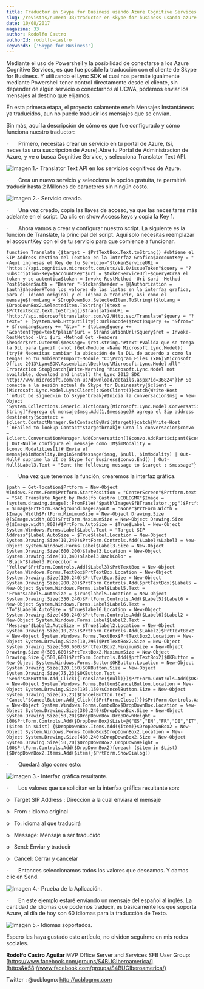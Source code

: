 ```yaml
---
title: Traductor en Skype for Business usando Azure Cognitive Services
slug: /revistas/numero-33/traductor-en-skype-for-business-usando-azure-cognitive-services
date: 10/08/2017
magazine: 33
author: Rodolfo Castro
authorId: rodolfo-castro
keywords: ['Skype for Business']
---
```






Mediante el uso de Powershell y la posibilidad de conectarse a los Azure Cognitive Services, es que fue posible la traducción con el cliente de Skype for Business. Y utilizando el Lync SDK el cual nos permite igualmente mediante Powershell tener control directamente desde el cliente, sin depender de algún servicio o conectarnos al UCWA, podemos enviar los mensajes al destino que elijamos.

En esta primera etapa, el proyecto solamente envía Mensajes Instantáneos ya traducidos, aun no puede traducir los mensajes que se envían.

Sin más, aquí la descripción de cómo es que fue configurado y cómo funciona nuestro traductor:

·       Primero, necesitas crear un servicio en tu portal de Azure, (sí, necesitas una suscripción de Azure).Abre tu Portal de Administracion de Azure, y ve o busca Cognitive Service, y selecciona Translator Text API.

![Imagen 1.- Translator Text API en los servicios cognitivos de Azure.](../../../images/numero33/traductor-en-skype-for-business-usando-azure-cognitive-services/image1.png)

·       Crea un nuevo servicio y selecciona la opción gratuita, te permitirá traducir hasta 2 Millones de caracteres sin ningún costo.

![Imagen 2.- Servicio creado.](../../../images/numero33/traductor-en-skype-for-business-usando-azure-cognitive-services/image2.png)

·       Una vez creado, copia las llaves de acceso, ya que las necesitaras más adelante en el script. Da clic en show Access keys y copia la Key 1.

·       Ahora vamos a crear y configurar nuestro script. La siguiente es la función de Translate, la principal del script. Aquí solo necesitas reemplazar el accountKey con el de tu servicio para que comience a funcionar.

```
function Translate {$target = $PrtTextBox.Text.toString() #obtiene el SIP Address destino del Textbox en la Interfaz Grafica$accountKey = "<Aquí ingresas el Key de tu Servicio>"$tokenServiceURL = "https://api.cognitive.microsoft.com/sts/v1.0/issueToken"$query = "?Subscription-Key=$accountKey"$uri = $tokenServiceUrl+$query#Crea el token y se autentica$token = Invoke-RestMethod -Uri $uri -Method Post$token$auth = "Bearer "+$token$header = @{Authorization = $auth}$header#Toma los valores de las listas en la interfaz grafica, para el idioma original y el idioma a traducir, asi como el mensaje$fromLang = $DropDownBox.SelectedItem.ToString()$toLang = $DropDownBox2.SelectedItem.ToString()$text = $PrtTextBox2.text.toString()$translationURL = "http://api.microsofttranslator.com/v2/Http.svc/Translate"$query = "?text=" + [System.Web.HttpUtility]::UrlEncode($text)$query += "&from=" + $fromLang$query += "&to=" + $toLang$query += "&contentType=text/plain"$uri = $translationUrl+$query$ret = Invoke-RestMethod -Uri $uri -Method Get -Headers $header$ret.OuterXml$message= $ret.string.'#text'#Valida que se tenga la DLL para Lyncif (-not (Get-Module -Name Microsoft.Lync.Model)){try{# Necesitas cambiar la ubicación de la DLL de acuerdo a como la tengas en tu ambienteImport-Module "C:\Program Files (x86)\Microsoft Office 2013\LyncSDK\Assemblies\Desktop\Microsoft.Lync.Model.dll" -ErrorAction Stop}catch{Write-Warning "Microsoft.Lync.Model not available, download and install the Lync 2013 SDK http://www.microsoft.com/en-us/download/details.aspx?id=36824"}}# Se conecta a la sesión actual de Skype for Businesstry{$client = [Microsoft.Lync.Model.LyncClient]::GetClient()}catch{Write-Host "`nMust be signed-in to Skype"break}#Inicia la conversacion$msg = New-Object "System.Collections.Generic.Dictionary[Microsoft.Lync.Model.Conversation.InstantMessageContentType, String]"#agrega el mensaje$msg.Add(1,$message)# agrega el Sip address destinotry{$contact = $client.ContactManager.GetContactByUri($target)}catch{Write-Host "`nFailed to lookup Contact"$targetbreak}# Crea la conversacion$convo = $client.ConversationManager.AddConversation()$convo.AddParticipant($contact) | Out-Null# configura el mensaje como IM$imModality = $convo.Modalities[1]# Envia el mensaje$imModality.BeginSendMessage($msg, $null, $imModality) | Out-Null# suprime la UI de Skype for Business$convo.End() | Out-Null$Label3.Text = "Sent the following message to $target : $message"}​
```

·       Una vez que tenemos la función, crearemos la interfaz gráfica.

```
$path = Get-location$Prtform = New-Object Windows.Forms.Form$Prtform.StartPosition = "CenterScreen"$Prtform.text = "S4B Translate Agent by Rodolfo Castro UCBLOGMX"$Image = [system.drawing.image]::FromFile("$path\Image\SfBTranslator.jpg")$Prtform.BackgroundImage = $Image$PrtForm.BackgroundImageLayout = "None"$PrtForm.Width = $Image.Width$PrtForm.MinimumSize = New-Object Drawing.Size @($Image.width,800)$PrtForm.MaximumSize = New-Object Drawing.Size @($Image.width,800)#$PrtForm.AutoSize = $True$Label = New-Object System.Windows.Forms.Label$Label.Text = "Target SIP Address"$Label.AutoSize = $True$label.Location = New-Object System.Drawing.Size(10,240)$PrtForm.Controls.Add($Label)$Label3 = New-Object System.Windows.Forms.Label$Label3.Size = New-Object System.Drawing.Size(600,200)$label3.Location = New-Object System.Drawing.Size(10,340)$label3.BackColor = "Black"$label3.Forecolor = "Yellow"$PrtForm.Controls.Add($Label3)$PrtTextBox = New-Object System.Windows.Forms.TextBox$PrtTextBox.Location = New-Object System.Drawing.Size(120,240)$PrtTextBox.Size = New-Object System.Drawing.Size(200,20)$PrtForm.Controls.Add($prtTextBox)$Label5 = New-Object System.Windows.Forms.Label$Label5.Text = "From"$Label5.AutoSize = $True$label5.Location = New-Object System.Drawing.Size(350,240)$PrtForm.Controls.Add($Label5)$Label6 = New-Object System.Windows.Forms.Label$Label6.Text = "To"$Label6.AutoSize = $True$label6.Location = New-Object System.Drawing.Size(450,240)$PrtForm.Controls.Add($Label6)$Label2 = New-Object System.Windows.Forms.Label$Label2.Text = "Message"$Label2.AutoSize = $True$label2.Location = New-Object System.Drawing.Size(10,275)$PrtForm.Controls.Add($Label2)$PrtTextBox2 = New-Object System.Windows.Forms.TextBox$PrtTextBox2.Location = New-Object System.Drawing.Size(10,295)$PrtTextBox2.Size = New-Object System.Drawing.Size(500,600)$PrtTextBox2.MinimumSize = New-Object Drawing.Size @(500,600)$PrtTextBox2.MaximumSize = New-Object Drawing.Size @(500,600)$PrtForm.Controls.Add($prtTextBox2)$OKButton = New-Object System.Windows.Forms.Button$OKButton.Location = New-Object System.Drawing.Size(120,150)$OKButton.Size = New-Object System.Drawing.Size(75,23)$OKButton.Text = "Send"$OKButton.Add_Click({Translate($null)})$PrtForm.Controls.Add($OKButton)$CancelButton = New-Object System.Windows.Forms.Button$CancelButton.Location = New-Object System.Drawing.Size(195,150)$CancelButton.Size = New-Object System.Drawing.Size(75,23)$CancelButton.Text = "Cancel"$CancelButton.Add_Click({$PrtForm.Close()})$PrtForm.Controls.Add($CancelButton)$DropDownBox = New-Object System.Windows.Forms.ComboBox$DropDownBox.Location = New-Object System.Drawing.Size(380,240)$DropDownBox.Size = New-Object System.Drawing.Size(50,20)$DropDownBox.DropDownHeight = 100$PrtForm.Controls.Add($DropDownBox)$List=@("ES","EN","FR","DE","IT","BG","AF","BP","JA","KLI","HE")foreach ($item in $List) {$DropDownBox.Items.Add($item)}$DropDownBox2 = New-Object System.Windows.Forms.ComboBox$DropDownBox2.Location = New-Object System.Drawing.Size(480,240)$DropDownBox2.Size = New-Object System.Drawing.Size(50,20)$DropDownBox2.DropDownHeight = 100$PrtForm.Controls.Add($DropDownBox2)foreach ($item in $List) {$DropDownBox2.Items.Add($item)}$PrtForm.ShowDialog()​
```

·       Quedará algo como esto:

![Imagen 3.- Interfaz gráfica resultante.](../../../images/numero33/traductor-en-skype-for-business-usando-azure-cognitive-services/image3.png)

·       Los valores que se solicitan en la interfaz gráfica resultante son:

o   Target SIP Address : Dirección a la cual enviara el mensaje

o   From : idioma original

o   To: idioma al que traducirá

o   Message: Mensaje a ser traducido

o   Send: Enviar y traducir

o   Cancel: Cerrar y cancelar

·       Entonces seleccionamos todos los valores que deseamos. Y damos clic en Send.

![Imagen 4.- Prueba de la Aplicación.](../../../images/numero33/traductor-en-skype-for-business-usando-azure-cognitive-services/image4.png)

·       En este ejemplo estaré enviando un mensaje del español al inglés. La cantidad de idiomas que podemos traducir, es básicamente los que soporta Azure, al día de hoy son 60 idiomas para la traducción de Texto.

![Imagen 5.- Idiomas soportados.](../../../images/numero33/traductor-en-skype-for-business-usando-azure-cognitive-services/image5.png)

Espero les haya gustado este artículo, no olviden seguirme en mis redes sociales.



**Rodolfo Castro Aguilar**
 MVP Office Server and Services
 SFB User Group: [https://www.facebook.com/groups/S4BUGIberoamerica/](https&#58;//www.facebook.com/groups/S4BUGIberoamerica/)

Twitter : @ucblogmx
 http://ucblogmx.com

